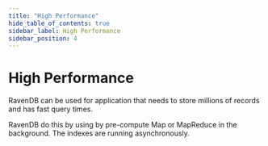 ```yaml
---
title: "High Performance"
hide_table_of_contents: true
sidebar_label: High Performance
sidebar_position: 4
---
```



# High Performance

RavenDB can be used for application that needs to store millions of records and has fast query times.

RavenDB do this by using by pre-compute Map or MapReduce in the background. The indexes are running asynchronously.  
